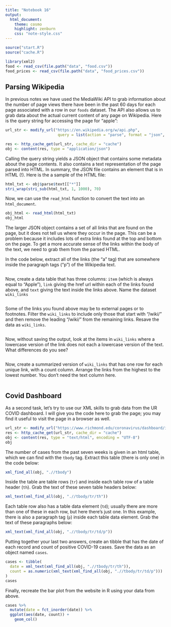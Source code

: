 ```yaml
---
title: "Notebook 16"
output:
  html_document:
    theme: cosmo
    highlight: zenburn
    css: "note-style.css"
---
```


```r
source("start.R")
source("cache.R")

library(xml2)
food <- read_csv(file.path("data", "food.csv"))
food_prices <- read_csv(file.path("data", "food_prices.csv"))
```

## Parsing Wikipedia

In previous notes we have used the MediaWiki API to grab information about the
number of page views there have been in the past 60 days for each page
associated with a row in our `foods` dataset. The API also allows us to grab
data about the actual current content of any page on Wikipedia. Here is the
query string for accessing the page for "apple":

```r
url_str <- modify_url("https://en.wikipedia.org/w/api.php",
                       query = list(action = "parse", format = "json", page = "apple"))

res <- http_cache_get(url_str, cache_dir = "cache")
obj <- content(res, type = "application/json")
```

Calling the query string yields a JSON object that contains some metadata about
the page contents. It also contains a text representation of the page parsed
into HTML. In summary, the JSON file contains an element that is in HTML (!).
Here is the a sample of the HTML file:

```r
html_txt <- obj$parse$text[["*"]]
stri_wrap(stri_sub(html_txt, 1, 1000), 70)
```

Now, we can use the `read_html` function to convert the text into an
`html_document`.

```r
obj_html <- read_html(html_txt)
obj_html
```

The larger JSON object contains a set of all links that are found on the page,
but it does not tell us where they occur in the page. This can be a problem
because it includes lots of extra links found at the top and bottom on the page.
To get a more accurate sense of the links within the body of the text, we need
to grab them from the parsed HTML.

In the code below, extract all of the links (the "a" tag) that are somewhere 
inside the paragraph tags ("p") of the Wikipedia text.

```r

```

Now, create a data table that has three columns: `item` (which is always equal to
"Apple"), `link` giving the href url within each of the links found above, and
`text` giving the text inside the links above. Name the dataset `wiki_links`

```r

```

Some of the links you found above may be to external pages or to footnotes. 
Filter the `wiki_links` to include only those that start with "/wiki/" and 
then remove the leading "/wiki/" from the remaining links. Resave the data 
as `wiki_links`.

```r

```

Now, without saving the output, look at the items in `wiki_links` where a
lowercase version of the link does not each a lowercase version of the text.
What differences do you see?

```r

```

Now, create a summarized version of `wiki_links` that has one row for each
unique link, with a count column. Arrange the links from the highest to the
lowest number. You don't need the text column here.

```r

```

## Covid Dashboard

As a second task, let's try to use our XML skills to grab data from the UR 
COVID dashboard. I will give you the code here to grab the page; you may find
it useful to visit the page in a browser as well.

```r
url_str <- modify_url("https://www.richmond.edu/coronavirus/dashboard/index.html",)
res <- http_cache_get(url_str, cache_dir = "cache")
obj <- content(res, type = "text/html", encoding = "UTF-8")
obj
```

The number of cases from the past seven weeks is given in an html table, which
we can find with the `tbody` tag. Extract this table (there is only one) in
the code below:

```r
xml_find_all(obj, ".//tbody")
```

Inside the table are table rows (`tr`) and inside each table row of a table 
header (`th`). Grab the text of these seven table headers below:

```r
xml_text(xml_find_all(obj, ".//tbody/tr/th"))
```

Each table row also has a table data element (`td`); usually there are more than
one of these in each row, but here there's just one. In this example, there is
also a paragraph tag (`p`) inside each table data element. Grab the text of
these paragraphs below:

```r
xml_text(xml_find_all(obj, ".//tbody/tr/td/p"))
```

Putting together your last two answers, create an tibble that has the date of
each record and count of positive COVID-19 cases. Save the data as an object
named `cases`.

```r
cases <- tibble(
  date = xml_text(xml_find_all(obj, ".//tbody/tr/th")),
  count = as.numeric(xml_text(xml_find_all(obj, ".//tbody/tr/td/p")))
)
cases
```

Finally, recreate the bar plot from the website in R using your data from above.

```r
cases %>%
  mutate(date = fct_inorder(date)) %>%
  ggplot(aes(date, count)) +
    geom_col()
```


